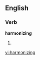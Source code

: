 ==English==

===Verb===
'''harmonizing'''

# {{third-person singular of|[[harmonize]]}}

[[vi:harmonizing]]